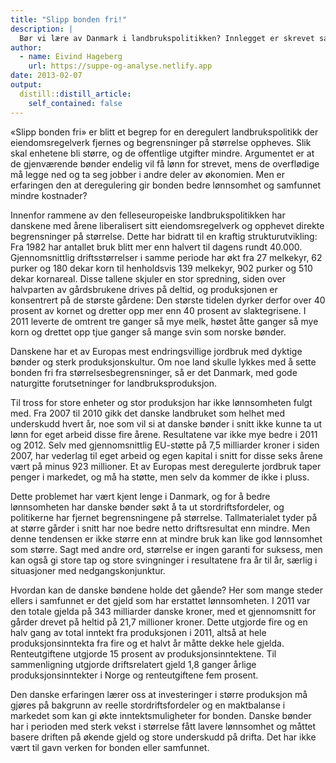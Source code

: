 ```yaml
---
title: "Slipp bonden fri!"
description: |
  Bør vi lære av Danmark i landbrukspolitikken? Innlegget er skrevet sammen med Christian Anton Smedshaug, og sto blant annet på trykk i Klassekampen 7. februar 2013.
author:
  - name: Eivind Hageberg
    url: https://suppe-og-analyse.netlify.app
date: 2013-02-07
output:
  distill::distill_article:
    self_contained: false
---
```


«Slipp bonden fri» er blitt et begrep for en deregulert landbrukspolitikk der eiendomsregelverk fjernes og begrensninger på størrelse oppheves. Slik skal enhetene bli større, og de offentlige utgifter mindre. Argumentet er at de gjenværende bønder endelig vil få lønn for strevet, mens de overflødige må legge ned og ta seg jobber i andre deler av økonomien. Men er erfaringen den at deregulering gir bonden bedre lønnsomhet og samfunnet mindre kostnader?

Innenfor rammene av den felleseuropeiske landbrukspolitikken har danskene med årene liberalisert sitt eiendomsregelverk og opphevet direkte begrensninger på størrelse. Dette har bidratt til en kraftig strukturutvikling: Fra 1982 har antallet bruk blitt mer enn halvert til dagens rundt 40.000. Gjennomsnittlig driftsstørrelser i samme periode har økt fra 27 melkekyr, 62 purker og 180 dekar korn til henholdsvis 139 melkekyr, 902 purker og 510 dekar kornareal. Disse tallene skjuler en stor spredning, siden over halvparten av gårdsbrukene drives på deltid, og produksjonen er konsentrert på de største gårdene: Den største tidelen dyrker derfor over 40 prosent av kornet og dretter opp mer enn 40 prosent av slaktegrisene. I 2011 leverte de omtrent tre ganger så mye melk, høstet åtte ganger så mye korn og drettet opp tjue ganger så mange svin som norske bønder.

Danskene har et av Europas mest endringsvillige jordbruk med dyktige bønder og sterk produksjonskultur. Om noe land skulle lykkes med å sette bonden fri fra størrelsesbegrensninger, så er det Danmark, med gode naturgitte forutsetninger for landbruksproduksjon.

Til tross for store enheter og stor produksjon har ikke lønnsomheten fulgt med. Fra 2007 til 2010 gikk det danske landbruket som helhet med underskudd hvert år, noe som vil si at danske bønder i snitt ikke kunne ta ut lønn for eget arbeid disse fire årene. Resultatene var ikke mye bedre i 2011 og 2012. Selv med gjennomsnittlig EU-støtte på 7,5 milliarder kroner i siden 2007, har vederlag til eget arbeid og egen kapital i snitt for disse seks årene vært på minus 923 millioner. Et av Europas mest deregulerte jordbruk taper penger i markedet, og må ha støtte, men selv da kommer de ikke i pluss.

Dette problemet har vært kjent lenge i Danmark, og for å bedre lønnsomheten har danske bønder søkt å ta ut stordriftsfordeler, og politikerne har fjernet begrensningene på størrelse. Tallmaterialet tyder på at større gårder i snitt har noe bedre netto driftsresultat enn mindre. Men denne tendensen er ikke større enn at mindre bruk kan like god lønnsomhet som større. Sagt med andre ord, størrelse er ingen garanti for suksess, men kan også gi store tap og store svingninger i resultatene fra år til år, særlig i situasjoner med nedgangskonjunktur.

Hvordan kan de danske bøndene holde det gående? Her som mange steder ellers i samfunnet er det gjeld som har erstattet lønnsomheten. I 2011 var den totale gjelda på 343 milliarder danske kroner, med et gjennomsnitt for gårder drevet på heltid på 21,7 millioner kroner. Dette utgjorde fire og en halv gang av total inntekt fra produksjonen i 2011, altså at hele produksjonsinntekta fra fire og et halvt år måtte dekke hele gjelda. Renteutgiftene utgjorde 15 prosent av produksjonsinntektene. Til sammenligning utgjorde driftsrelatert gjeld 1,8 ganger årlige produksjonsinntekter i Norge og renteutgiftene fem prosent.

Den danske erfaringen lærer oss at investeringer i større produksjon må gjøres på bakgrunn av reelle stordriftsfordeler og en maktbalanse i markedet som kan gi økte inntektsmuligheter for bonden. Danske bønder har i perioden med sterk vekst i størrelse fått lavere lønnsomhet og måttet basere driften på økende gjeld og store underskudd på drifta. Det har ikke vært til gavn verken for bonden eller samfunnet.